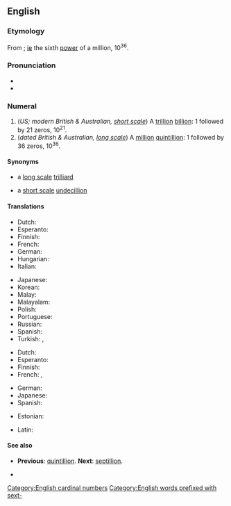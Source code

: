 {{also|Sextillion}}
==English==

===Etymology===
From {{confix|en|sext|gloss1=six|illion}}; [[ie]] the sixth [[power]] of a million, 10<sup>36</sup>.

===Pronunciation===
* {{IPA|en|/sɛksˈtɪljən/}}
* {{rhymes|en|ɪljən|s=3}}

===Numeral===
{{head|en|numeral|plural|sextillions}}

# (''US; modern British & Australian, [[w:Long and short scales|short scale]]'') A [[trillion]] [[billion]]: 1 followed by 21 zeros, 10<sup>21</sup>.
# (''dated British & Australian, [[w:Long and short scales|long scale]]'') A [[million]] [[quintillion]]: 1 followed by 36 zeros, 10<sup>36</sup>.

====Synonyms====
* {{sense|10<sup>21</sup>}} a [[w:Long and short scales|long scale]] [[trilliard]]
* {{sense|10<sup>36</sup>}} a [[w:Long and short scales|short scale]] [[undecillion]]

====Translations====
{{trans-top-also|a trillion billion, 10<sup>21</sup>|trilliard|id=10^21}}
* Dutch: {{t+|nl|triljard}}
* Esperanto: {{t|eo|triiliardo}}
* Finnish: {{t|fi|triljardi}}
* French: {{t+|fr|trilliard}}
* German: {{t+|de|Trilliarde}}
* Hungarian: {{t|hu|trilliárd}}
* Italian: {{t+|it|triliardo}}
{{trans-mid}}
* Japanese: {{t|ja|十垓|tr=jū-gai}}
* Korean: {{t|ko|십해}}
* Malay: {{t|ms|sekstilion}}
* Malayalam: {{t+|ml|ധൂളി}} {{qualifier|archaic}}
* Polish: {{t+|pl|tryliard|m}}
* Portuguese: {{t+|pt|sextilhão}}
* Russian: {{t+|ru|секстиллио́н|m}}
* Spanish: {{t|es|mil trillones}}
* Turkish: {{t|tr|sekstilyon}}, {{t|tr|çokay}}
{{trans-bottom}}

{{trans-top-also|a million quintillion, 10<sup>36</sup>|undecillion|id=10^36}}
* Dutch: {{t+|nl|sextiljoen}}
* Esperanto: {{t|eo|sesiliono}}
* Finnish: {{t+|fi|sekstiljoona}}
* French: {{t+|fr|frantic}}, {{t+|fr|sextillion}}
{{trans-mid}}
* German: {{t+|de|Sextillion}}
* Japanese: {{t|ja|一澗|tr=ikkan}}
* Spanish: {{t+|es|sextillón}}
{{trans-bottom}}

{{checktrans-top}}
* Estonian: {{t-check|et|sekstiljon}}
{{trans-mid}}
* Latin: {{t-check|la|sextillio}}
{{trans-bottom}}

====See also====
* {{qualifier|short and long scale}} '''Previous''': [[quintillion]]. '''Next''': [[septillion]].
* {{l|en|zetta-}}

[[Category:English cardinal numbers]]
[[Category:English words prefixed with sext-]]